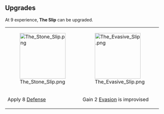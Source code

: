 {{Card
|rarity = Uncommon
|decktype = Battle
|cardtype = Maneuver
|character = Sal
|keywords = 
|upgradeable = Yes
|expreq = 9
|upgrade1 = The Stone Slip
|upgrade2 = The Evasive Slip}}
{{Quote|She's too quick! I can't get a bead on her!}}

==Upgrades==
At 9 experience, '''The Slip''' can be upgraded.
{| class="wikitable" style="text-align:center"
|-
|[[File:The Stone Slip.png|150px]]
|[[File:The Evasive Slip.png|150px]]
|-
!Apply 8 [[Defense]]
!Gain 2 [[Evasion]] is improvised
|}